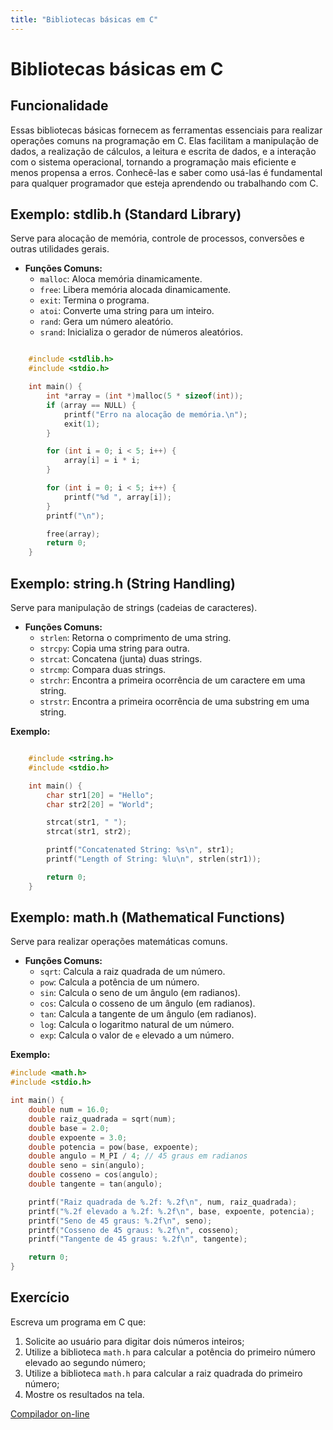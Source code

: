 ```yaml
---
title: "Bibliotecas básicas em C"
---
```


# Bibliotecas básicas em C

## Funcionalidade

Essas bibliotecas básicas fornecem as ferramentas essenciais para realizar operações comuns na programação em C. Elas facilitam a manipulação de dados, a realização de cálculos, a leitura e escrita de dados, e a interação com o sistema operacional, tornando a programação mais eficiente e menos propensa a erros. Conhecê-las e saber como usá-las é fundamental para qualquer programador que esteja aprendendo ou trabalhando com C.

## Exemplo: stdlib.h (Standard Library)

Serve para alocação de memória, controle de processos, conversões e outras utilidades gerais.

- **Funções Comuns:**
  - `malloc`: Aloca memória dinamicamente.
  - `free`: Libera memória alocada dinamicamente.
  - `exit`: Termina o programa.
  - `atoi`: Converte uma string para um inteiro.
  - `rand`: Gera um número aleatório.
  - `srand`: Inicializa o gerador de números aleatórios.

```c

    #include <stdlib.h>
    #include <stdio.h>

    int main() {
        int *array = (int *)malloc(5 * sizeof(int));
        if (array == NULL) {
            printf("Erro na alocação de memória.\n");
            exit(1);
        }

        for (int i = 0; i < 5; i++) {
            array[i] = i * i;
        }

        for (int i = 0; i < 5; i++) {
            printf("%d ", array[i]);
        }
        printf("\n");

        free(array);
        return 0;
    }

```

## Exemplo: string.h (String Handling)

Serve para manipulação de strings (cadeias de caracteres).

- **Funções Comuns:**
  - `strlen`: Retorna o comprimento de uma string.
  - `strcpy`: Copia uma string para outra.
  - `strcat`: Concatena (junta) duas strings.
  - `strcmp`: Compara duas strings.
  - `strchr`: Encontra a primeira ocorrência de um caractere em uma string.
  - `strstr`: Encontra a primeira ocorrência de uma substring em uma string.

**Exemplo:**

```c

    #include <string.h>
    #include <stdio.h>

    int main() {
        char str1[20] = "Hello";
        char str2[20] = "World";

        strcat(str1, " ");
        strcat(str1, str2);

        printf("Concatenated String: %s\n", str1);
        printf("Length of String: %lu\n", strlen(str1));

        return 0;
    }


```

## Exemplo: math.h (Mathematical Functions)

Serve para realizar operações matemáticas comuns.

- **Funções Comuns:**
  - `sqrt`: Calcula a raiz quadrada de um número.
  - `pow`: Calcula a potência de um número.
  - `sin`: Calcula o seno de um ângulo (em radianos).
  - `cos`: Calcula o cosseno de um ângulo (em radianos).
  - `tan`: Calcula a tangente de um ângulo (em radianos).
  - `log`: Calcula o logaritmo natural de um número.
  - `exp`: Calcula o valor de `e` elevado a um número.

**Exemplo:**

```c
#include <math.h>
#include <stdio.h>

int main() {
    double num = 16.0;
    double raiz_quadrada = sqrt(num);
    double base = 2.0;
    double expoente = 3.0;
    double potencia = pow(base, expoente);
    double angulo = M_PI / 4; // 45 graus em radianos
    double seno = sin(angulo);
    double cosseno = cos(angulo);
    double tangente = tan(angulo);

    printf("Raiz quadrada de %.2f: %.2f\n", num, raiz_quadrada);
    printf("%.2f elevado a %.2f: %.2f\n", base, expoente, potencia);
    printf("Seno de 45 graus: %.2f\n", seno);
    printf("Cosseno de 45 graus: %.2f\n", cosseno);
    printf("Tangente de 45 graus: %.2f\n", tangente);

    return 0;
}

```

## Exercício

Escreva um programa em C que:

1. Solicite ao usuário para digitar dois números inteiros;
2. Utilize a biblioteca `math.h` para calcular a potência do primeiro número elevado ao segundo número;
3. Utilize a biblioteca `math.h` para calcular a raiz quadrada do primeiro número;
4. Mostre os resultados na tela.

[Compilador on-line](https://www.onlinegdb.com/online_c_compiler)
